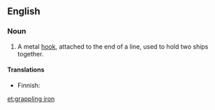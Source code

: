 ==English==

===Noun===
{{en-noun|head=[[grappling]] [[iron]]}}

# {{context|nautical}} A metal [[hook]], attached to the end of a line, used to hold two ships together.

====Translations====
{{trans-top|metal hook used to hold two ships together}}
* Finnish: {{t-|fi|entraushaka}}
{{trans-mid}}
{{trans-bottom}}

[[et:grappling iron]]